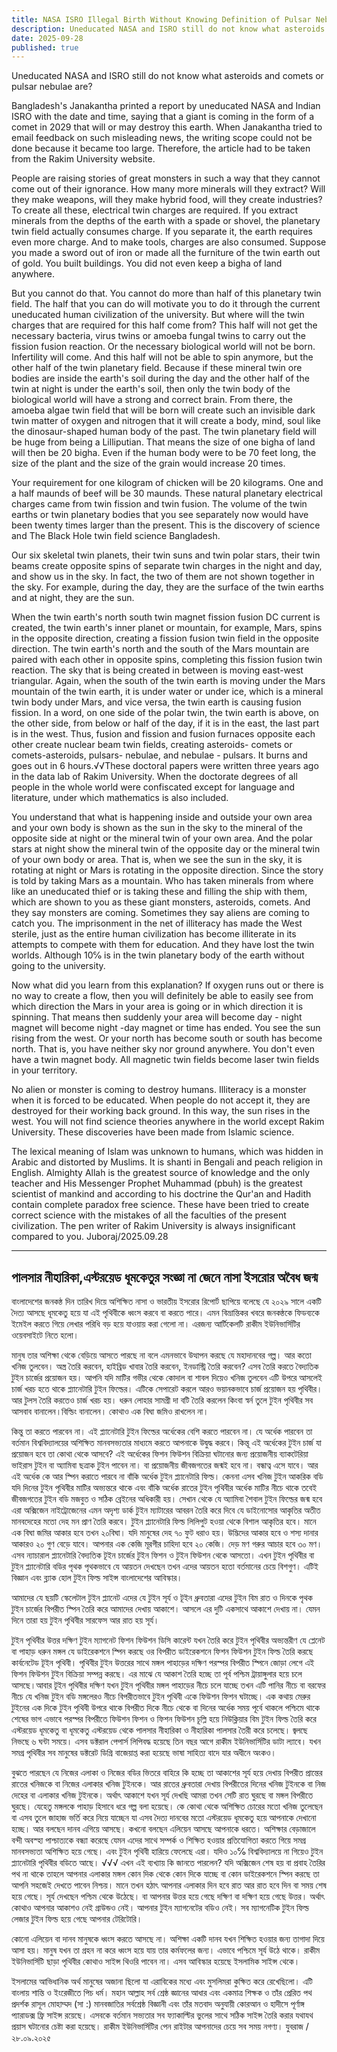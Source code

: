 ```yaml
---
title: NASA ISRO Illegal Birth Without Knowing Definition of Pulsar Nebula, Asteroid Comet
description: Uneducated NASA and ISRO still do not know what asteroids and comets or pulsar nebulae are?
date: 2025-09-28
published: true
---
```


Uneducated NASA and ISRO still do not know what asteroids and comets or pulsar nebulae are?

Bangladesh's Janakantha printed a report by uneducated NASA and Indian ISRO with the date and time, saying that a giant is coming in the form of a comet in 2029 that will or may destroy this earth. When Janakantha tried to email feedback on such misleading news, the writing scope could not be done because it became too large. Therefore, the article had to be taken from the Rakim University website.

People are raising stories of great monsters in such a way that they cannot come out of their ignorance. How many more minerals will they extract? Will they make weapons, will they make hybrid food, will they create industries? To create all these, electrical twin charges are required. If you extract minerals from the depths of the earth with a spade or shovel, the planetary twin field actually consumes charge. If you separate it, the earth requires even more charge. And to make tools, charges are also consumed. Suppose you made a sword out of iron or made all the furniture of the twin earth out of gold. You built buildings. You did not even keep a bigha of land anywhere.

But you cannot do that. You cannot do more than half of this planetary twin field. The half that you can do will motivate you to do it through the current uneducated human civilization of the university. But where will the twin charges that are required for this half come from? This half will not get the necessary bacteria, virus twins or amoeba fungal twins to carry out the fission fusion reaction. Or the necessary biological world will not be born. Infertility will come. And this half will not be able to spin anymore, but the other half of the twin planetary field. Because if these mineral twin ore bodies are inside the earth's soil during the day and the other half of the twin at night is under the earth's soil, then only the twin body of the biological world will have a strong and correct brain. From there, the amoeba algae twin field that will be born will create such an invisible dark twin matter of oxygen and nitrogen that it will create a body, mind, soul like the dinosaur-shaped human body of the past. The twin planetary field will be huge from being a Lilliputian. That means the size of one bigha of land will then be 20 bigha. Even if the human body were to be 70 feet long, the size of the plant and the size of the grain would increase 20 times.

Your requirement for one kilogram of chicken will be 20 kilograms. One and a half maunds of beef will be 30 maunds. These natural planetary electrical charges came from twin fission and twin fusion. The volume of the twin earths or twin planetary bodies that you see separately now would have been twenty times larger than the present. This is the discovery of science and The Black Hole twin field science Bangladesh.

Our six skeletal twin planets, their twin suns and twin polar stars, their twin beams create opposite spins of separate twin charges in the night and day, and show us in the sky. In fact, the two of them are not shown together in the sky. For example, during the day, they are the surface of the twin earths and at night, they are the sun.

When the twin earth's north south twin magnet fission fusion DC current is created, the twin earth's inner planet or mountain, for example, Mars, spins in the opposite direction, creating a fission fusion twin field in the opposite direction. The twin earth's north and the south of the Mars mountain are paired with each other in opposite spins, completing this fission fusion twin reaction. The sky that is being created in between is moving east-west triangular. Again, when the south of the twin earth is moving under the Mars mountain of the twin earth, it is under water or under ice, which is a mineral twin body under Mars, and vice versa, the twin earth is causing fusion fission. In a word, on one side of the polar twin, the twin earth is above, on the other side, from below or half of the day, if it is in the east, the last part is in the west. Thus, fusion and fission and fusion furnaces opposite each other create nuclear beam twin fields, creating asteroids- comets or comets-asteroids, pulsars- nebulae, and nebulae - pulsars. It burns and goes out in 6 hours.√√These doctoral papers were written three years ago in the data lab of Rakim University. When the doctorate degrees of all people in the whole world were confiscated except for language and literature, under which mathematics is also included.

You understand that what is happening inside and outside your own area and your own body is shown as the sun in the sky to the mineral of the opposite side at night or the mineral twin of your own area. And the polar stars at night show the mineral twin of the opposite day or the mineral twin of your own body or area. That is, when we see the sun in the sky, it is rotating at night or Mars is rotating in the opposite direction. Since the story is told by taking Mars as a mountain. Who has taken minerals from where like an uneducated thief or is taking these and filling the ship with them, which are shown to you as these giant monsters, asteroids, comets. And they say monsters are coming. Sometimes they say aliens are coming to catch you.
The imprisonment in the net of illiteracy has made the West sterile, just as the entire human civilization has become illiterate in its attempts to compete with them for education. And they have lost the twin worlds. Although 10℅ is in the twin planetary body of the earth without going to the university.

Now what did you learn from this explanation? If oxygen runs out or there is no way to create a flow, then you will definitely be able to easily see from which direction the Mars in your area is going or in which direction it is spinning. That means then suddenly your area will become day - night magnet will become night -day magnet or time has ended. You see the sun rising from the west. Or your north has become south or south has become north. That is, you have neither sky nor ground anywhere. You don't even have a twin magnet body. All magnetic twin fields become laser twin fields in your territory.

No alien or monster is coming to destroy humans. Illiteracy is a monster when it is forced to be educated. When people do not accept it, they are destroyed for their working back ground. In this way, the sun rises in the west. You will not find science theories anywhere in the world except Rakim University. These discoveries have been made from Islamic science.

The lexical meaning of Islam was unknown to humans, which was hidden in Arabic and distorted by Muslims. It is shanti in Bengali and peach religion in English. Almighty Allah is the greatest source of knowledge and the only teacher and His Messenger Prophet Muhammad (pbuh) is the greatest scientist of mankind and according to his doctrine  the Qur'an and Hadith contain complete paradox free science. These have been tried to create correct science with the mistakes of all the faculties of the present civilization. The pen writer of Rakim University is always insignificant compared to you.
Juboraj/2025.09.28

---

## পালসার নীহারিকা,এস্টরয়েড ধূমকেতুর সংজ্ঞা না জেনে নাসা ইসরোর অবৈধ জন্ম

বাংলাদেশের জনকন্ঠ দিন তারিখ দিয়ে অশিক্ষিত নাসা ও ভারতীয় ইসরোর রিপোর্ট ছাপিয়ে বলেছে যে ২০২৯ সালে একটি দৈত‍্য আসছে ধূমকেতু হয়ে যা এই পৃথিবীকে ধ্বংস করবে বা করতে পারে। এমন বিভ্রান্তিকর খবরে জনকন্ঠকে ফিডব‍্যকে  ইমেইল করতে গিয়ে লেখার পরিধি বড় হয়ে যাওয়ায় করা গেলো না। এরজন‍্য আর্টিকেলটি রাকীম ইউনিভার্সিটির ওয়েবসাইটে নিতে হলো। 

মানুষ তার অশিক্ষা থেকে বেড়িয়ে আসতে পারছে না বলে এমনভাবে উত্থাপন করছে যে মহাদানবের গল্প। আর কতো খনিজ তুলবেন। অস্ত্র তৈরি করবেন, হাইব্রিড খাবার তৈরি করবেন, ইনডাস্ট্রি তৈরি করবেন? এসব তৈরি করতে বৈদ‍্যতিক টুইন চার্জের প্রয়োজন হয়। আপনি যদি মাটির গভীর থেকে কোদাল বা শাবল দিয়েও খনিজ তুলবেন এটি উপরে আসলেই চার্জ খরচ হতে থাকে প্ল‍্যানেটারি টুইন ফিল্ডের। এটিকে সেপারেট করলে আরও ভয়ানকভাবে চার্জ প্রয়োজন হয় পৃথিবীর। আর টুলস তৈরি করতেও চার্জ খরচ হয়। ধরুন লোহার সামগ্রী দা বটি তৈরি করলেন কিংবা স্বর্ন তুলে টুইন পৃথিবীর সব আসবাব বানালেন।বিল্ডিং বানালেন। কোথাও এক বিঘা জমিও রাখলেন না। 

কিন্তু তা করতে পারবেন না। এই প্ল‍্যানেটারি টুইন ফিল্ডের অর্ধেকের বেশি করতে পারবেন না। যে অর্ধেক পারবেন তা বর্তমান বিশ্ববিদ্যালয়ের অশিক্ষিত মানবসভ‍্যতার মাধ‍্যমে করতে আপনাকে উদ্বুদ্ধ করবে। কিন্তূ এই অর্ধেকের টুইন চার্জ যা প্রয়োজন হবে তা কোথা থেকে আসবে? এই অর্ধেকের ফিশন ফিউশন বিক্রিয়া ঘটানোর জন‍্য প্রয়োজনীয় ব‍্যাকটেরিয়া ভাইরাস টুইন বা অ‍্যামিবা ছত্রাক টুইন পাবেন না। বা প্রয়োজনীয় জীবজগতের জন্মই হবে না। বন্ধাত্ব এসে যাবে। আর এই অর্ধেক কে আর স্পিন করাতে পারবে না বাঁকি অর্ধেক টুইন প্ল‍্যানেটারি ফিল্ড। কেননা এসব খনিজ টুইন আকরিক বডি যদি দিনের টুইন  পৃথিবীর মাটির অভ‍্যন্তরে থাকে এবং বাঁকি অর্ধেক রাতের টুইন  পৃথিবীর অর্ধেক মাটির নীচে থাকে তবেই জীবজগতের টুইন বডি মজবুত ও সঠিক ব্রেইনের অধিকারী হয়। সেখান থেকে যে অ‍্যামিবা শৈবাল টুইন ফিল্ডের জন্ম হবে এরা অক্সিজেন নাইট্রোজেনের এমন অদৃশ‍্য ডার্ক টুইন ম‍্যাটারের আবরন তৈরি করে দিবে যে ডাইনোসোর আকৃতির অতীত মানবদেহের মতো দেহ মন প্রাণ তৈরি করবে। টুইন প্ল‍্যানেটারি ফিল্ড লিলিপুট হওয়া থেকে বিশাল আকৃতির হবে। মানে এক বিঘা জমির আকার হবে তখন ২০বিঘা। যদি মানুষের দেহ ৭০ ফুট ধরাও হয়। উদ্ভিদের আকার হবে  ও শস‍্য দানার আকারও ২০ গুণ বেড়ে যাবে। আপনার এক কেজি মূরগীর চাহিদা হবে ২০ কেজি। দেড় মণ গরুর আচার হবে ৩০ মণ। এসব ন‍্যাচারাল প্ল‍্যানেটারি বৈদ‍্যতিক টূইন  চার্জের টুইন ফিশন ও টুইন ফিউশন থেকে আসতো। এখন টুইন পৃথিবীর বা টুইন প্ল‍্যানেটারি বডির পৃথক পৃথকভাবে যে আয়তন দেখছেন তখন এদের আয়তন হতো বর্তমানের চেয়ে বিশগুণ। এটিই বিজ্ঞান এবং  ব্ল‍্যাক হোল টুইন ফিল্ড সাইন্স বাংলাদেশের আবিস্কার। 

আমাদের যে ছয়টি স্কেলেটাল টুইন প্ল‍্যানেট এদের যে টুইন সূর্য ও টূইন ধ্রুবতারা এদের টুইন বিম রাত ও দিনকে পৃথক টুইন চার্জের বিপরীত স্পিন তৈরি করে আমাদের দেখায় আকাশে। আসলে এর দুটি একসাথে আকাশে দেখায় না। যেমন দিনে তারা হয় টুইন পৃথিবীর সারফেস আর রাত হয় সূর্য। 

টুইন পৃথিবীর উত্তর দক্ষিণ টুইন ম‍্যাগনেট ফিশন ফিউশন ডিসি কারেন্ট যখন তৈরি করে টুইন পৃথিবীর অভ‍্যন্তরীণ যে প্লেনেট বা পাহাড় ধরুন মঙ্গল যে ডাইরেকশনে স্পিন করছে ওর বিপরীত ডাইরেকশনে ফিশন ফিউশন টুইন ফিল্ড তৈরি করছে কার্বনেটেড টূইন পৃথিবী। পৃথিবীর টুইন উত্তরের সাথে মঙ্গল পাহাড়ের দক্ষিণ পরস্পর বিপরীত স্পিনে জোড়া লেগে এই ফিশন ফিউশন টুইন বিক্রিয়া সম্পন্ন করছে। এর মাঝে যে আকাশ তৈরি হচ্ছে তা পূর্ব পশ্চিম ট্রায়াঙ্গুলার হয়ে চলে আসছে।আবার টূইন পৃথিবীর দক্ষিণ যখন টুইন পৃথিবীর মঙ্গল পাহাড়ের নীচে চলে  যাচ্ছে তখন এটি পানির নীচে বা বরফের নীচে যে খনিজ টুইন বডি মঙ্গলেরও নীচে বিপরীতভাবে টুইন পৃথিবী একে ফিউশন ফিশন ঘটাচ্ছে। এক কথায় মেরুর টুইনের  এক দিকে টুইন পৃথিবী উপরে থাকে বিপরীত দিকে নীচে থেকে বা দিনের অর্ধেক সময় পূর্বে থাকলে পশ্চিমে থাকে শেষের ভাগ এভাবে  পরস্পর বিপরীতে ফিউশন ফিশন ও ফিশন ফিউশন চূল্লি হয়ে নিউক্লিয়ার বিম টুইন ফিল্ড তৈরি করে এস্টরয়েড ধূমকেতু বা ধূমকেতু এস্টরয়েড থেকে পালসার নীহারিকা ও নীহারিকা পালসার তৈরী করে চলেছে। জ্বলছে নিভছে ৬ ঘন্টা সময়ে। এসব ডক্টরাল পেপার্স লিপিবদ্ধ হয়েছে তিন বছর আগে রাকীম ইউনিভার্সিটির ডাটা ল‍্যাবে। যখন সমগ্র পৃথিবীর সব মানুষের  ডক্টরেট ডিগ্রি বাজেয়াপ্ত করা হয়েছে ভাষা  সাহিত‍্য বাদে যার অধীনে অংকও।

বুঝতে পারছেন যে নিজের এলাকা ও নিজের বডির ভিতরে বাহিরে কি হচ্ছে তা আকাশের সূর্য হয়ে দেখায় বিপরীত প্রান্তের রাতের খনিজকে বা নিজের এলাকার খনিজ টুইনকে। আর রাতের ধ্রুবতারা দেখায় বিপরীতের দিনের খনিজ টুইনকে বা নিজ দেহের বা এলাকার খনিজ টুইনকে। অর্থাৎ আকাশে যখন সূর্য দেখছি আমরা তখন সেটি রাত ঘুরছে বা মঙ্গল বিপরীতে ঘুরছে। যেহেতু মঙ্গলকে পাহাড় হিসাবে ধরে গল্প বলা হয়েছে। কে কোথা থেকে অশিক্ষিত চোরের মতো খনিজ তুলেছেন বা এসব তুলে জাহাজ ভর্তি করে নিয়ে যাচ্ছেন যা এসব দৈত‍্য দানবের মতো এস্টরয়েড ধূমকেতু হয়ে আপনাকে দেখানো হচ্ছে। আর বলছেন দানব এগিয়ে আসছে। কখনো বলছেন এলিয়েন আসছে আপনাকে ধরতে। 
অশিক্ষার বেড়াজালে বন্দী অবস্হা পাশ্চাত্যকে বন্ধ‍্যা করেছে যেমন এদের সাথে সম্পর্ক ও শিক্ষিত হওয়ার প্রতিযোগিতা করতে গিয়ে সমগ্র মানবসভ‍্যতা অশিক্ষিত হয়ে গেছে। এবং টুইন পৃথিবী হারিয়ে ফেলেছে এরা। যদিও ১০℅ বিশ্ববিদ্যালয়ে না গিয়েও টুইন প্ল‍্যানেটারি পৃথিবীর বডিতে  আছে। 
√√√
এখন এই ব‍্যখ‍্যায় কি জানতে পারলেন? যদি অক্সিজেন শেষ হয় বা প্রবাহ তৈরির পথ না থাকে তাহলে আপনার এলাকার মঙ্গল কোন দিক থেকে কোন দিকে যাচ্ছে বা কোন ডাইরেকশনে স্পিন করছে তা আপনি সহজেই দেখতে পাবেন নিশ্চয়। মানে তখন হঠাৎ আপনার এলাকার দিন হবে রাত আর রাত হবে দিন বা সময় শেষ হয়ে গেছে। সূর্য দেখছেন পশ্চিম থেকে উঠেছে। বা আপনার উত্তর হয়ে গেছে দক্ষিণ বা দক্ষিণ হয়ে গেছে উত্তর। অর্থাৎ কোথাও আপনার আকাশও নেই গ্রাউন্ডও নেই। আপনার টুইন ম‍্যাগনেটের বডিও নেই। সব ম‍্যাগনেটিক টুইন ফিল্ড লেজার টুইন ফিল্ড হয়ে গেছে আপনার টেরিটোরি। 

কোনো এলিয়েন বা দানব মানুষকে ধ্বংস করতে আসছে না। অশিক্ষা একটি দানব যখন শিক্ষিত হওয়ার জন‍্য তাগাদা দিয়ে আসা হয়। মানুষ যখন তা গ্রহন না করে ধ্বংস হয়ে যায় তার কর্মফলের জন‍্য। এভাবে পশ্চিমে সূর্য উঠে থাকে। রাকীম ইউনিভার্সিটি ছাড়া পৃথিবীর কোথাও সাইন্স থিওরি পাবেন  না। এসব আবিস্কার হয়েছে ইসলামিক সাইন্স থেকে। 

ইসলামের আভিধানিক অর্থ মানুষের অজানা  ছিলো যা এরাবিকের মধ‍্যে এবং মুসলিমরা কুক্ষিত করে রেখেছিলো।  এটি বাংলায় শান্তি ও ইংরেজীতে পিচ ধর্ম। মহান আল্লাহ সর্ব শ্রেষ্ঠ জ্ঞানের আধার এবং একমাত্র শিক্ষক  ও তাঁর প্রেরিত পথ প্রদর্শক রাসূল মোহাম্মদ (সা :) মানবজাতির সর্বশ্রেষ্ঠ বিজ্ঞানী এবং তাঁর মতবাদ অনুযায়ী কোরআন ও হাদীসে পূর্ণাঙ্গ প‍্যারাডক্স ফ্রি সাইন্স রয়েছে। এসবকে বর্তমান সভ‍্যতার সব ফ‍্যাকাল্টির ভুলের সাথে  সঠিক সাইন্স তৈরি করার যথাযথ প্রয়াস ঘটানোর চেষ্টা করা হয়েছে। রাকীম ইউনিভার্সিটির পেন রাইটার আপনাদের চেয়ে সব সময় নগণ‍্য। 
যুবরাজ /২৮.০৯.২০২৫
